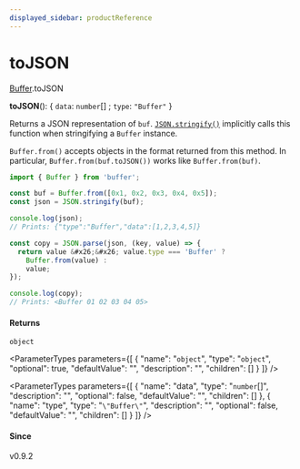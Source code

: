 ```yaml
---
displayed_sidebar: productReference
---
```



# toJSON

[Buffer](../../interfaces/Buffer.mdx).toJSON

**toJSON**(): { `data`: `number`[] ; `type`: ``"Buffer"``  }

Returns a JSON representation of `buf`. [`JSON.stringify()`](https://developer.mozilla.org/en-US/docs/Web/JavaScript/Reference/Global_Objects/JSON/stringify) implicitly calls
this function when stringifying a `Buffer` instance.

`Buffer.from()` accepts objects in the format returned from this method.
In particular, `Buffer.from(buf.toJSON())` works like `Buffer.from(buf)`.

```js
import { Buffer } from 'buffer';

const buf = Buffer.from([0x1, 0x2, 0x3, 0x4, 0x5]);
const json = JSON.stringify(buf);

console.log(json);
// Prints: {"type":"Buffer","data":[1,2,3,4,5]}

const copy = JSON.parse(json, (key, value) => {
  return value &#x26;&#x26; value.type === 'Buffer' ?
    Buffer.from(value) :
    value;
});

console.log(copy);
// Prints: <Buffer 01 02 03 04 05>
```

#### Returns

`object`

<ParameterTypes parameters={[
  {
    "name": "`object`",
    "type": "`object`",
    "optional": true,
    "defaultValue": "",
    "description": "",
    "children": []
  }
]} />

<ParameterTypes parameters={[
  {
    "name": "data",
    "type": "`number`[]",
    "description": "",
    "optional": false,
    "defaultValue": "",
    "children": []
  },
  {
    "name": "type",
    "type": "``\"Buffer\"``",
    "description": "",
    "optional": false,
    "defaultValue": "",
    "children": []
  }
]} />

#### Since

v0.9.2

